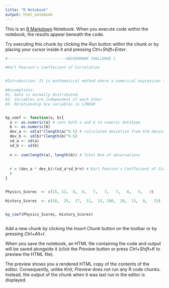 ```yaml
---
title: "R Notebook"
output: html_notebook
---
```


This is an [R Markdown](http://rmarkdown.rstudio.com) Notebook. When you execute code within the notebook, the results appear beneath the code. 

Try executing this chunk by clicking the *Run* button within the chunk or by placing your cursor inside it and pressing *Ctrl+Shift+Enter*. 

```r

#--------------------------HACKERRANK CHALLENGE 1

#Karl Pearson's Coeffecient of Correlation


#Introduction: It is mathematical method where a numerical expression is used to estimate/calculate degree and direction of the relationship b/w linear related variables.

#Assumptions:
#1. Data is normally distributed.
#2. Variables are independent of each other   
#3. Relationship b/w variables is LINEAR


kp_coef <- function(a, b){
  a <- as.numeric(a) # conv both a and b to numeric datatype
  b <- as.numeric(b)
  dev_a <- sd(a)*(length(a)^0.5) # calculated deviation from Std deviation formula
  dev_b <- sd(b)*(length(b)^0.5)
  sd_a <- sd(a)
  sd_b <- sd(b)
  
  n <- sum(length(a), length(b)) # Total Num of observations
  
  
  r = (dev_a * dev_b)/(sd_a*sd_b*n) # Karl Pearson's Coeffecient of Correlation Formula
  r
}


Physics_Scores  <- c(15, 12,  8,  8,   7,   7,   7,   6,   5,   3)

History_Scores  <- c(10,  25,  17,  11,  13, 180,  20,  13,  9,   15)


kp_coef(Physics_Scores, History_Scores)


```

```r

```

Add a new chunk by clicking the *Insert Chunk* button on the toolbar or by pressing *Ctrl+Alt+I*.

When you save the notebook, an HTML file containing the code and output will be saved alongside it (click the *Preview* button or press *Ctrl+Shift+K* to preview the HTML file).

The preview shows you a rendered HTML copy of the contents of the editor. Consequently, unlike *Knit*, *Preview* does not run any R code chunks. Instead, the output of the chunk when it was last run in the editor is displayed.
